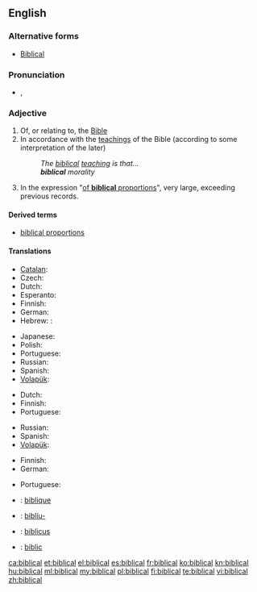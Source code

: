 ==English==

===Alternative forms===
* [[Biblical]]

===Pronunciation===
* {{IPA|/ˈbɪblɪkəl/}}, {{SAMPA|/"bIblIk@l/}}

===Adjective===
{{en-adj}}

# Of, or relating to, the [[Bible]]
# In accordance with the [[teaching]]s of the Bible (according to some interpretation of the later)
#: ''The [[biblical]] [[teaching]] is that...''
#: '''''biblical''' morality''
# In the expression "[[of biblical proportions|of '''biblical''' proportions]]", very large, exceeding previous records.

====Derived terms====
* [[biblical proportions]]

====Translations====
{{trans-top|of, or relating to, the Bible}}
* [[Catalan]]: {{t|ca|bíblic}}
* Czech: {{t|cs|biblický}}
* Dutch: {{t+|nl|bijbels}}
* Esperanto: {{t-|eo|biblia|xs=Esperanto}}
* Finnish: {{t+|fi|raamatullinen}}
* German: {{t+|de|biblisch}}
* Hebrew: : {{t|he|מקראי|tr=miqrai}}
{{trans-mid}}
* Japanese: {{t|ja|聖書|alt=聖書の|tr=せいしょの, seisho no}}
* Polish: {{t+|pl|biblijny|m}}
* Portuguese: {{t+|pt|bíblico}}
* Russian: {{t+|ru|библейский|tr=bibl'éjskij}}
* Spanish: {{t+|es|bíblico}}
* [[Volapük]]: {{t|vo|bibik}}
{{trans-bottom}}

{{trans-top|in accordance with the teachings of the Bible}}
* Dutch: {{t|nl|bijbels}}
* Finnish: {{t+|fi|raamatullinen}}
* Portuguese: {{t+|pt|bíblico}}
{{trans-mid}}
* Russian: {{t+|ru|библейский|tr=bibl'éjskij}}
* Spanish: {{t+|es|bíblico}}
* [[Volapük]]: {{t|vo|bibik}}
{{trans-bottom}}

{{trans-top|exceeding previous records}}
* Finnish: {{t+|fi|raamatullinen}}
* German: {{t+|de|biblisch}}
{{trans-mid}}
* Portuguese: {{t+|pt|bíblico}}
{{trans-bottom}}

{{checktrans-top}}
* {{ttbc|fr}}: [[biblique]]
{{trans-mid}}
* {{ttbc|is}}: [[biblía|biblíu-]]
* {{ttbc|la}}: [[biblicus]]
* {{ttbc|ro}}: [[biblic]]
{{trans-bottom}}

[[ca:biblical]]
[[et:biblical]]
[[el:biblical]]
[[es:biblical]]
[[fr:biblical]]
[[ko:biblical]]
[[kn:biblical]]
[[hu:biblical]]
[[ml:biblical]]
[[my:biblical]]
[[pl:biblical]]
[[fi:biblical]]
[[te:biblical]]
[[vi:biblical]]
[[zh:biblical]]